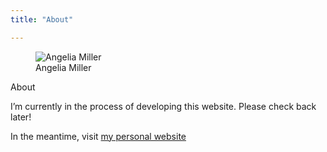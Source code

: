 ```yaml
---
title: "About"

---
```


![Angelia Miller](images/headshot.jpg){fig-align="left"}

About

I'm currently in the process of developing this website. Please check back later!

In the meantime, visit [my personal website](https://angeliamiller.github.io)
